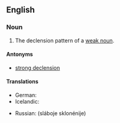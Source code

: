 ==English==

===Noun===
{{en-noun|head=[[weak]] [[declension]]}}

# {{context|grammar}} The declension pattern of a [[weak noun]].

====Antonyms====
* [[strong declension]]

====Translations====
{{trans-top|declension pattern of a weak noun}}
* German: {{t+|de|schwache Deklination|f}}
* Icelandic: {{t-SOP|is|[[veikur#Icelandic|veik]] [[beyging#Icelandic|beyging]]|f}}
{{trans-mid}}
* Russian: {{l|ru|слабый|слабое}} {{l|ru|склонение}} (sláboje sklonénije) {{n}}
{{trans-bottom}}